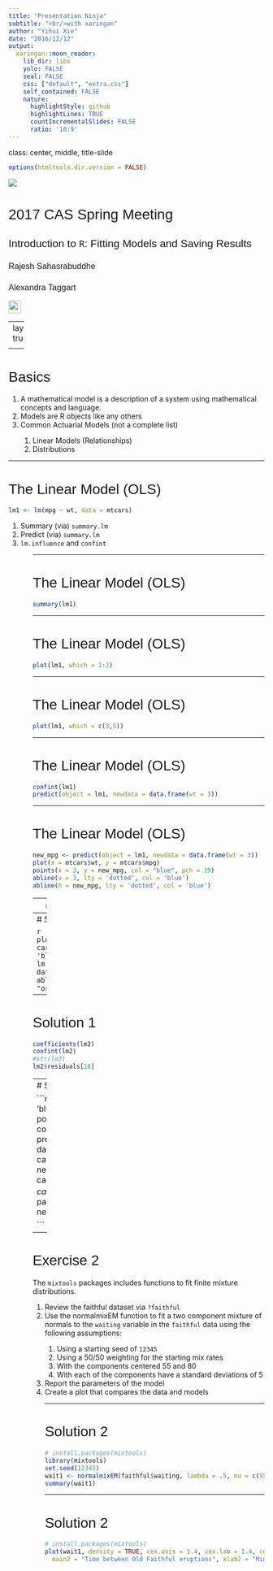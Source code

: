 ```yaml
---
title: "Presentation Ninja"
subtitle: "<br/>with xaringan"
author: "Yihui Xie"
date: "2016/12/12"
output:
  xaringan::moon_reader:
    lib_dir: libs
    yolo: FALSE
    seal: FALSE
    css: ["default", "extra.css"]
    self_contained: FALSE
    nature:
      highlightStyle: github
      highlightLines: TRUE
      countIncrementalSlides: FALSE
      ratio: '16:9'
---
```

class: center, middle, title-slide

```r
options(htmltools.dir.version = FALSE)
```

<style>
.remark-slide-number {
  color: #ffff;
  margin: 0px 0px 0px 0px;
  padding: 20px;
  font-family: "Droid Serif","Palatino Linotype","Book Antiqua",Palatino,"Microsoft YaHei","Songti SC",serif;
}

h1, h2, h3 {
  font-family: "Yanone Kaffeesatz", Tahoma, Geneva, sans-serif;
  font-weight: normal;
}


.footer {
  position: absolute;
  right: 0;
  bottom: 0;
  left: 0;
  padding: 1rem;
  background-color: #efefef;
  text-align: center;
}


</style>



<img src = 'img/cas.png'>

<h1 class="title"> 2017 CAS Spring Meeting </h1>
<h2 class="title"> <span class="red"> Introduction </span> to <code class="remark-inline-code">R</code>: Fitting Models and Saving Results</h2>

<h3 class="title"> Rajesh Sahasrabuddhe</h3>

<h3 class="title"> Alexandra Taggart</h3>

<img src = 'img/logo.png' height="25px">

---
layout: true


<footer>
<img src = 'img/logo.png' height="15px" style = "position: absolute; right: 0px; bottom: 30px; left: 30px; text-align: center;">
</footer>

---

# Basics

<ol>
  <li>A mathematical model is a description of a system using mathematical concepts and language.</li>
  <li>Models are R objects like any others</li>
  <li>Common Actuarial Models (not a complete list)</li>
  <ol>
    <li>Linear Models (Relationships)</li>
    <li>Distributions</li>
  </ol>
</ol>


---

# The Linear Model (OLS)

```r
lm1 <- lm(mpg ~ wt, data = mtcars)
```

<ol>
  <li> Summary (via) <code>summary.lm</code></li>
  <li> Predict (via) <code>summary.lm</code></li>
  <li><code>lm.influence</code> and <code>confint</code></li>
<ol>

---

# The Linear Model (OLS)

```r
summary(lm1)
```


---

# The Linear Model (OLS)

```r
plot(lm1, which = 1:2)
```
---

# The Linear Model (OLS)

```r
plot(lm1, which = c(3,5))
```
---

# The Linear Model (OLS)

```r
confint(lm1)
predict(object = lm1, newdata = data.frame(wt = 3))
```

---

# The Linear Model (OLS)

```r
new_mpg <- predict(object = lm1, newdata = data.frame(wt = 3))
plot(x = mtcars$wt, y = mtcars$mpg)
points(x = 3, y = new_mpg, col = "blue", pch = 19)
abline(v = 3, lty = 'dotted', col = 'blue')
abline(h = new_mpg, lty = 'dotted', col = 'blue')
```

---
# Exercise 1


Fit a linear model regressing distance on speed in the <code>datasets::cars</code> data.
<ol>
<li>Provide the coefficient of distance</li>
<li>Plot the model (in orange) against the data (in blue).</li>
<li>Extract the residual of the 10th data point</li>
</ol>

---
# Solution 1

```r
plot(cars$speed, cars$dist, col = 'blue')
lm2 <- lm(dist ~ speed, data = cars)
abline(lm2, col= "orange")
```
---
# Solution 1

```r
coefficients(lm2)
confint(lm2)
#str(lm2)
lm2$residuals[10]
```

---
# Solution 1

```r
plot(cars$speed, cars$dist, col = 'blue')
abline(lm2, col = 'orange')
points(cars$speed[10], cars$dist[10], col = 'red', pch = 19)
new_y <- predict(lm2, newdata = data.frame(speed = cars$speed[10]))
points(cars$speed[10], new_y, col = 'red', pch = 19)
text(x = cars$speed[10] + .5, y = mean(new_y, cars$dist[10]) - 2, col = ' red',
  labels = paste('Resid =', round(cars$dist[10] - new_y, 3)), adj = c(0,0.5))

```
---

# Exercise 2

The <code>mixtools</code> packages includes functions to fit finite mixture distributions.
<ol>
  <li> Review the faithful dataset via <code>?faithful</code></li>
  <li> Use the normalmixEM function to fit a two component mixture of normals to the <code>waiting</code> variable in the <code>faithful</code> data using the following assumptions:</li>
  <ol>
    <li> Using a starting seed of <code>12345</code></li>
    <li> Using a 50/50 weighting for the starting mix rates </li>
    <li> With the components centered 55 and 80</li>
    <li> With each of the components have a standard deviations of 5</li>
  </ol>
  <li> Report the parameters of the model </li>
  <li> Create a plot that compares the data and models</li>

---

# Solution 2



```r
# install.packages(mixtools)
library(mixtools)
set.seed(12345)
wait1 <- normalmixEM(faithful$waiting, lambda = .5, mu = c(55, 80), sigma = 5)
summary(wait1)

```
---

# Solution 2

```r
# install.packages(mixtools)
plot(wait1, density = TRUE, cex.axis = 1.4, cex.lab = 1.4, cex.main = 1.8, 
  main2 = "Time between Old Faithful eruptions", xlab2 = "Minutes", which = 2)
```
